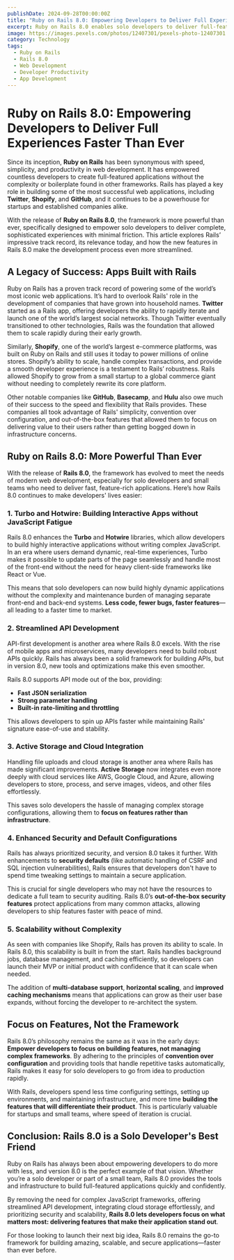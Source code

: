 ```yaml
---
publishDate: 2024-09-28T00:00:00Z
title: "Ruby on Rails 8.0: Empowering Developers to Deliver Full Experiences Faster Than Ever"
excerpt: Ruby on Rails 8.0 enables solo developers to deliver full-featured, scalable applications with powerful new tools that streamline the development process.
image: https://images.pexels.com/photos/12407301/pexels-photo-12407301.jpeg
category: Technology
tags:
  - Ruby on Rails
  - Rails 8.0
  - Web Development
  - Developer Productivity
  - App Development
---
```

# Ruby on Rails 8.0: Empowering Developers to Deliver Full Experiences Faster Than Ever

Since its inception, **Ruby on Rails** has been synonymous with speed, simplicity, and productivity in web development. It has empowered countless developers to create full-featured applications without the complexity or boilerplate found in other frameworks. Rails has played a key role in building some of the most successful web applications, including **Twitter**, **Shopify**, and **GitHub**, and it continues to be a powerhouse for startups and established companies alike.

With the release of **Ruby on Rails 8.0**, the framework is more powerful than ever, specifically designed to empower solo developers to deliver complete, sophisticated experiences with minimal friction. This article explores Rails’ impressive track record, its relevance today, and how the new features in Rails 8.0 make the development process even more streamlined.

## A Legacy of Success: Apps Built with Rails

Ruby on Rails has a proven track record of powering some of the world’s most iconic web applications. It’s hard to overlook Rails' role in the development of companies that have grown into household names. **Twitter** started as a Rails app, offering developers the ability to rapidly iterate and launch one of the world’s largest social networks. Though Twitter eventually transitioned to other technologies, Rails was the foundation that allowed them to scale rapidly during their early growth.

Similarly, **Shopify**, one of the world’s largest e-commerce platforms, was built on Ruby on Rails and still uses it today to power millions of online stores. Shopify’s ability to scale, handle complex transactions, and provide a smooth developer experience is a testament to Rails’ robustness. Rails allowed Shopify to grow from a small startup to a global commerce giant without needing to completely rewrite its core platform.

Other notable companies like **GitHub**, **Basecamp**, and **Hulu** also owe much of their success to the speed and flexibility that Rails provides. These companies all took advantage of Rails' simplicity, convention over configuration, and out-of-the-box features that allowed them to focus on delivering value to their users rather than getting bogged down in infrastructure concerns.

## Ruby on Rails 8.0: More Powerful Than Ever

With the release of **Rails 8.0**, the framework has evolved to meet the needs of modern web development, especially for solo developers and small teams who need to deliver fast, feature-rich applications. Here’s how Rails 8.0 continues to make developers' lives easier:

### 1. **Turbo and Hotwire: Building Interactive Apps without JavaScript Fatigue**
Rails 8.0 enhances the **Turbo** and **Hotwire** libraries, which allow developers to build highly interactive applications without writing complex JavaScript. In an era where users demand dynamic, real-time experiences, Turbo makes it possible to update parts of the page seamlessly and handle most of the front-end without the need for heavy client-side frameworks like React or Vue.

This means that solo developers can now build highly dynamic applications without the complexity and maintenance burden of managing separate front-end and back-end systems. **Less code, fewer bugs, faster features**—all leading to a faster time to market.

### 2. **Streamlined API Development**
API-first development is another area where Rails 8.0 excels. With the rise of mobile apps and microservices, many developers need to build robust APIs quickly. Rails has always been a solid framework for building APIs, but in version 8.0, new tools and optimizations make this even smoother.

Rails 8.0 supports API mode out of the box, providing:
- **Fast JSON serialization**
- **Strong parameter handling**
- **Built-in rate-limiting and throttling**

This allows developers to spin up APIs faster while maintaining Rails' signature ease-of-use and stability.

### 3. **Active Storage and Cloud Integration**
Handling file uploads and cloud storage is another area where Rails has made significant improvements. **Active Storage** now integrates even more deeply with cloud services like AWS, Google Cloud, and Azure, allowing developers to store, process, and serve images, videos, and other files effortlessly.

This saves solo developers the hassle of managing complex storage configurations, allowing them to **focus on features rather than infrastructure**.

### 4. **Enhanced Security and Default Configurations**
Rails has always prioritized security, and version 8.0 takes it further. With enhancements to **security defaults** (like automatic handling of CSRF and SQL injection vulnerabilities), Rails ensures that developers don't have to spend time tweaking settings to maintain a secure application.

This is crucial for single developers who may not have the resources to dedicate a full team to security auditing. Rails 8.0’s **out-of-the-box security features** protect applications from many common attacks, allowing developers to ship features faster with peace of mind.

### 5. **Scalability without Complexity**
As seen with companies like Shopify, Rails has proven its ability to scale. In Rails 8.0, this scalability is built in from the start. Rails handles background jobs, database management, and caching efficiently, so developers can launch their MVP or initial product with confidence that it can scale when needed.

The addition of **multi-database support**, **horizontal scaling**, and **improved caching mechanisms** means that applications can grow as their user base expands, without forcing the developer to re-architect the system.

## Focus on Features, Not the Framework

Rails 8.0’s philosophy remains the same as it was in the early days: **Empower developers to focus on building features, not managing complex frameworks**. By adhering to the principles of **convention over configuration** and providing tools that handle repetitive tasks automatically, Rails makes it easy for solo developers to go from idea to production rapidly.

With Rails, developers spend less time configuring settings, setting up environments, and maintaining infrastructure, and more time **building the features that will differentiate their product**. This is particularly valuable for startups and small teams, where speed of iteration is crucial.

## Conclusion: Rails 8.0 is a Solo Developer's Best Friend

Ruby on Rails has always been about empowering developers to do more with less, and version 8.0 is the perfect example of that vision. Whether you’re a solo developer or part of a small team, Rails 8.0 provides the tools and infrastructure to build full-featured applications quickly and confidently.

By removing the need for complex JavaScript frameworks, offering streamlined API development, integrating cloud storage effortlessly, and prioritizing security and scalability, **Rails 8.0 lets developers focus on what matters most: delivering features that make their application stand out**.

For those looking to launch their next big idea, Rails 8.0 remains the go-to framework for building amazing, scalable, and secure applications—faster than ever before.
